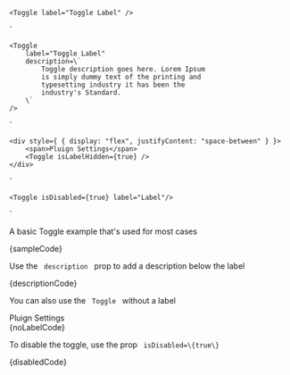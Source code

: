 


    <Toggle label="Toggle Label" />
`

    <Toggle
        label="Toggle Label"
        description=\`
            Toggle description goes here. Lorem Ipsum
            is simply dummy text of the printing and
            typesetting industry it has been the
            industry's Standard.
        \`
    />

`

    <div style={ { display: "flex", justifyContent: "space-between" } }>
        <span>Pluign Settings</span>
        <Toggle isLabelHidden={true} />
    </div>
`

    <Toggle isDisabled={true} label="Label"/>
`

<Section contained={true} style={{ paddingTop: 30 }}>
	<p>A basic Toggle example that's used for most cases</p>
	<Preview wrapper={true}>
		<Toggle label="Toggle Label" />
	</Preview>
	<Snippet language="js">{sampleCode}</Snippet>
</Section>

<Section title="Description" contained={true} style={{ paddingTop: 30 }}>
	<p>Use the <Code small={true}> description </Code> prop to add a description below the label </p>
	<Preview wrapper={true}>
		<Toggle label="Toggle Label" description="Toggle description goes here. Lorem Ipsum is simply dummy text of the printing and typesetting industry it has been the industry's Standard."/>
	</Preview>
	<Snippet language="js">{descriptionCode}</Snippet>
</Section>

<Section title="Without a label" contained={true} style={{ paddingTop: 30 }}>
	<p>You can also use the <Code small={true}> Toggle </Code> without a label </p>
	<Preview wrapper={true}>
		<div style={ { display: "flex", justifyContent: "space-between" } }>
			<span>Pluign Settings</span>
			<Toggle isLabelHidden={true} />
		</div>
	</Preview>
	<Snippet language="js">{noLabelCode}</Snippet>
</Section>

<Section title="Disabled" contained={true} style={{ paddingTop: 30 }}>
	<p>To disable the toggle, use the prop <Code isSmall={true}> isDisabled=\{true\} </Code>  </p>
	<Preview wrapper={true}>
		<Toggle isDisabled={true} label="Label"/>
	</Preview>
	<Snippet language="js">{disabledCode}</Snippet>
</Section>
